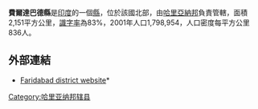 '''費爾達巴德縣'''是[[印度|印度]]的一個[[縣|縣]]，位於該國北部，由[[哈里亞納邦|哈里亞納邦]]負責管轄，面積2,151平方公里，[[識字率|識字率]]為83%，2001年人口1,798,954，人口密度每平方公里836人。

==外部連結==
*[http://faridabad.nic.in/ Faridabad district website]* {{Wayback|url=http://faridabad.nic.in/ |date=20060424044721 }}

{{哈里亚纳邦行政区划小作品}}
[[Category:哈里亚纳邦辖县|Category:哈里亚纳邦辖县]]